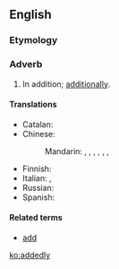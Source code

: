 ==English==

===Etymology===
{{suffix|added|ly|lang=en}}

===Adverb===
{{en-adv|-}}

# In addition; [[additionally]].

====Translations====
{{trans-top|in addition}}
* Catalan: {{t|ca|a més}}
* Chinese:
*: Mandarin: {{t+|cmn|並且|sc=Hani}}, {{t+|cmn|并且|tr=bìngqiě|sc=Hani}}, {{t+|cmn|而且|tr=érqiě|sc=Hani}}, {{t|cmn|還有|sc=Hani}}, {{t+|cmn|还有|tr=háiyǒu|sc=Hani}}, {{t|cmn|況且|sc=Hani}}, {{t+|cmn|况且|tr=kuàngqiě|sc=Hani}}
{{trans-mid}}
* Finnish: {{t+|fi|lisäksi}}
* Italian: {{t|it|in aggiunta}}, {{t|it|addizionalmente}}
* Russian: {{t|ru|доба́вочно}}
* Spanish: {{t+|es|también}}
{{trans-bottom}}

====Related terms====
* [[add]]

[[ko:addedly]]